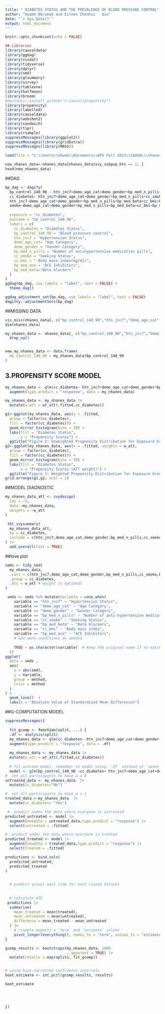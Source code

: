 ---
title: " DIABETES STATUS AND THE PREVALENCE OF BLOOD PRESSURE CONTROL"
author: "Kwame Nkrumah and Eileen Chenhui	Qiu"
date: "`r Sys.Date()`"
output: html_document
---

```{r setup, include=FALSE}
knitr::opts_chunk$set(echo = FALSE)
```

```{r message=FALSE, warning=FALSE}
## Libraries
library(causaldata)
library(ggdag)
library(visdat)
library(tidyverse)
library(dplyr)
library(smd)
library(gtsummary)
library(survey)
library(tableone)
library(halfmoon)
library(broom)
#devtools::install_github("r-causal/propensity")
library(propensity)
library(labelled)
library(causaldata)
library(webshot2)
library(sandwich)
library(tipr)
library(rsample)
suppressMessages(library(ggplot2))
suppressMessages(library(gridExtra))
suppressMessages(library(MASS))
```
```{r}
load(file = "C:\\Users\\nkwam\\Documents\\WFU Fall 2023\\CAUSAL\\nhanes_data.rda")


```
```{r message=FALSE, warning=FALSE, include=FALSE}
new_nhanes_data<-nhanes_data[nhanes_data$svy_subpop_htn == 1, ]
head(new_nhanes_data)
```


##DAG

```{r}
bp_dag <- dagify(
  bp_control_140_90 ~ htn_jnc7+demo_age_cat+demo_gender+bp_med_n_pills+cc_smoke+bp_med_beta+cc_bmi+cc_diabetes+bp_med_ace,
  cc_diabetes~ htn_jnc7+demo_age_cat+demo_gender+bp_med_n_pills+cc_smoke+bp_med_beta+cc_bmi+bp_med_ace,
  htn_jnc7~demo_age_cat+demo_gender+bp_med_n_pills+bp_med_beta+cc_bmi+bp_med_ace,
  smoke~demo_age_cat+demo_gender+bp_med_n_pills+bp_med_beta+cc_bmi+bp_med_ace,
 
  exposure = "cc_diabetes",
  outcome = "bp_control_140_90",
  labels = c(
    cc_diabetes = "Diabetes Status",
    bp_control_140_90 = "Blood pressure control",
    htn_jnc7 = "Hypertension Status",
    demo_age_cat= "Age Category",
    demo_gender = "Gender Category",
    bp_med_n_pills = "Number of antihypertensive medication pills",
    cc_smoke = "Smoking Status",
    cc_bmi = " Body mass index(kg/m2)",
    bp_med_ace = "ACE Inhibitors",
    bp_med_beta="Beta blockers"
  )
)
ggdag(bp_dag, use_labels = "label", text = FALSE) +
  theme_dag()

```

```{r}
ggdag_adjustment_set(bp_dag, use_labels = "label", text = FALSE)
dagitty::adjustmentSets(bp_dag)

```


##MISSING DATA



```{r }

vis_miss(nhanes_data[, c("bp_control_140_90","htn_jnc7","demo_age_cat","demo_gender","bp_med_n_pills","cc_smoke","bp_med_beta","cc_bmi","cc_diabetes","bp_med_ace")])
dim(nhanes_data)
```
```{r message=FALSE, warning=FALSE, include=FALSE}
my_nhanes_data <- nhanes_data[, c("bp_control_140_90","htn_jnc7","demo_age_cat","demo_gender","bp_med_n_pills","cc_smoke","bp_med_beta","cc_bmi","cc_diabetes","bp_med_ace")] |>
  drop_na()


new_my_nhanes_data <- data.frame(
  bp_control_140_90 = my_nhanes_data$bp_control_140_90
)
```




## 3.PROPENSITY SCORE MODEL



```{r,warning = FALSE}
my_nhanes_data <- glm(cc_diabetes~ htn_jnc7+demo_age_cat+demo_gender+bp_med_n_pills+cc_smoke+bp_med_beta+cc_bmi+bp_med_ace, data = my_nhanes_data, family = binomial) |>
  augment(type.predict = "response", data = my_nhanes_data)
```



```{r, message = FALSE, warning = FALSE,fig.asp=1}
my_nhanes_data <- my_nhanes_data |>
  mutate(w_att = wt_att(.fitted,cc_diabetes))

g1<-ggplot(my_nhanes_data, aes(x = .fitted,
  group = factor(cc_diabetes),
  fill = factor(cc_diabetes))) +
  geom_mirror_histogram(bins = 30) +
  labs(fill = "Diabetes Status",
       x = "Propensity Scores") +
  ggtitle("Figure 2: Unweighted Propensity Distribution for Exposure Groups")
g2<-ggplot(my_nhanes_data, aes(x = .fitted, weights = w_att,
  group = factor(cc_diabetes),
  fill = factor(cc_diabetes))) +
  geom_mirror_histogram(bins = 30) +
  labs(fill = "Diabetes Status",
       x = "Propensity Scores (ATT weight)") +
  ggtitle("Figure 3: Weighted Propensity Distribution for Exposure Groups")
grid.arrange(g1,g2, ncol = 1)
```

##MODEL DIAGNOSTIC

```{r,warning=FALSE}
my_nhanes_data_att <- svydesign(
  ids = ~1,
  data =my_nhanes_data,
  weights = ~w_att
)

 tbl_svysummary(
  my_nhanes_data_att,
  by = cc_diabetes,
  include = c(htn_jnc7,demo_age_cat,demo_gender,bp_med_n_pills,cc_smoke,bp_med_beta,cc_bmi,bp_med_ace)
) |>
  add_overall(last = TRUE)


```

##love plot

```{r}
smds <- tidy_smd(
  my_nhanes_data,
  .vars = c(htn_jnc7,demo_age_cat,demo_gender,bp_med_n_pills,cc_smoke,bp_med_beta,cc_bmi,bp_med_ace),
  .group = cc_diabetes,
  .wts = w_att # weight is optional
)

 smds <- smds %>% mutate(Variable = case_when(
    variable == "htn_jnc7" ~ "Hypertension Status",
    variable == "demo_age_cat" ~ "Age Category",
    variable == "demo_gender" ~ "Gender Category",
    variable == "bp_med_n_pills" ~ "Number of anti-hypertensive medication pills",
    variable == "cc_smoke" ~ "Smoking Status",
    variable == "bp_med_beta" ~ "Beta blockers",
    variable == "cc_bmi" ~ "Body mass index",
    variable == "bp_med_ace" ~ "ACE Inhibitors",
    # Add more conditions as needed
    
    TRUE ~ as.character(variable)  # Keep the original name if no match
  ))
ggplot(
  data = smds ,
  aes(
    x = abs(smd),
    y = Variable,
    group = method,
    color = method
  )
) +  
  geom_love()  +
  labs(x = "Absolute Value of Standardized Mean Differences")

```

##G-COMPUTATION MODEL 

```{r echo=FALSE, warning=FALSE}
suppressMessages({
  
  fit_gcomp <- function(split, ...) { 
  .df <- analysis(split) 
  my_nhanes_data <- glm(cc_diabetes~ htn_jnc7+demo_age_cat+demo_gender+bp_med_n_pills+cc_smoke+bp_med_beta+cc_bmi+bp_med_ace, data = .df, family = binomial) |>
  augment(type.predict = "response", data = .df)
  
  my_nhanes_data <- my_nhanes_data |>
  mutate(w_att = wt_att(.fitted,cc_diabetes))
  
  # fit outcome model. remember to model using `.df` instead of `seven_dwarfs`
  model <- glm(bp_control_140_90 ~cc_diabetes+ htn_jnc7+demo_age_cat+demo_gender+bp_med_n_pills+cc_smoke+bp_med_beta+cc_bmi+bp_med_ace, data = my_nhanes_data , family = binomial,weights=w_att)
#  set all participants to have a = 0
untreated_data <- my_nhanes_data  |>
  mutate(cc_diabetes="No") 

#  set all participants to have a = 1
treated_data <-my_nhanes_data  |>
  mutate(cc_diabetes= "Yes") 

 #  predict under the data where everyone is untreated
predicted_untreated <- model |>
  augment(newdata = untreated_data,type.predict = "response") |>
  select(untreated = .fitted)

#  predict under the data where everyone is treated
predicted_treated <- model |>
  augment(newdata = treated_data,type.predict = "response") |>
  select(treated = .fitted)

predictions <- bind_cols(
  predicted_untreated, 
  predicted_treated
) 

  
  # predict actual wait time for each cloned dataset
  
  
  # calculate ATE
 predictions |>
  summarise(
    mean_treated = mean(treated),
    mean_untreated = mean(untreated),
    difference = mean_treated - mean_untreated
  ) |>
    # rsample expects a `term` and `estimate` column
    pivot_longer(everything(), names_to = "term", values_to = "estimate")
}

gcomp_results <- bootstraps(my_nhanes_data, 1000
                            , apparent = TRUE) |>
  mutate(results = map(splits, fit_gcomp))


# using bias-corrected confidence intervals
boot_estimate <- int_pctl(gcomp_results, results)

boot_estimate

  
  
  
})



```
